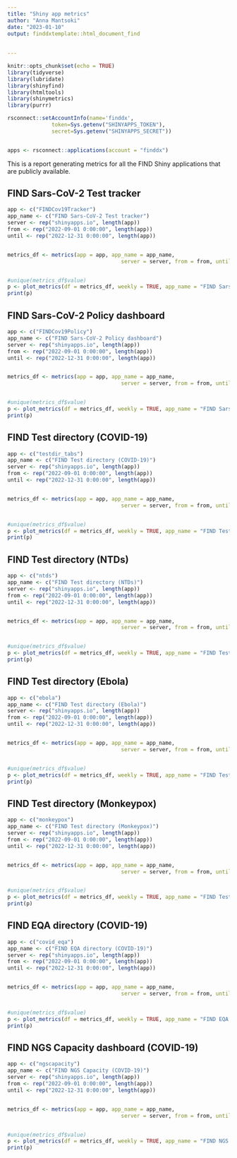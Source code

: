```yaml
---
title: "Shiny app metrics"
author: "Anna Mantsoki"
date: "2023-01-10"
output: finddxtemplate::html_document_find
 
    
---
```

```r
knitr::opts_chunk$set(echo = TRUE)
library(tidyverse)
library(lubridate)
library(shinyfind)
library(htmltools)
library(shinymetrics)
library(purrr)

rsconnect::setAccountInfo(name='finddx',
			  token=Sys.getenv("SHINYAPPS_TOKEN"),
			  secret=Sys.getenv("SHINYAPPS_SECRET"))


apps <- rsconnect::applications(account = "finddx")

```


This is a report generating metrics for all the FIND Shiny applications that are publicly available.

## FIND Sars-CoV-2 Test tracker
```r
 
app <- c("FINDCov19Tracker")
app_name <- c("FIND Sars-CoV-2 Test tracker")
server <- rep("shinyapps.io", length(app))
from <- rep("2022-09-01 0:00:00", length(app))
until <- rep("2022-12-31 0:00:00", length(app))


metrics_df <- metrics(app = app, app_name = app_name, 
                                    server = server, from = from, until = until)


#unique(metrics_df$value)
p <- plot_metrics(df = metrics_df, weekly = TRUE, app_name = "FIND Sars-CoV-2 Test tracker")
print(p)


```





## FIND Sars-CoV-2 Policy dashboard
```r
 
app <- c("FINDCov19Policy")
app_name <- c("FIND Sars-CoV-2 Policy dashboard")
server <- rep("shinyapps.io", length(app))
from <- rep("2022-09-01 0:00:00", length(app))
until <- rep("2022-12-31 0:00:00", length(app))


metrics_df <- metrics(app = app, app_name = app_name, 
                                    server = server, from = from, until = until)


#unique(metrics_df$value)
p <- plot_metrics(df = metrics_df, weekly = TRUE, app_name = "FIND Sars-CoV-2 Policy dashboard")
print(p)


```

## FIND Test directory (COVID-19)
```r
 
app <- c("testdir_tabs")
app_name <- c("FIND Test directory (COVID-19)")
server <- rep("shinyapps.io", length(app))
from <- rep("2022-09-01 0:00:00", length(app))
until <- rep("2022-12-31 0:00:00", length(app))


metrics_df <- metrics(app = app, app_name = app_name, 
                                    server = server, from = from, until = until)


#unique(metrics_df$value)
p <- plot_metrics(df = metrics_df, weekly = TRUE, app_name = "FIND Test directory (COVID-19)")
print(p)


```
## FIND Test directory (NTDs)
```r
 
app <- c("ntds")
app_name <- c("FIND Test directory (NTDs)")
server <- rep("shinyapps.io", length(app))
from <- rep("2022-09-01 0:00:00", length(app))
until <- rep("2022-12-31 0:00:00", length(app))


metrics_df <- metrics(app = app, app_name = app_name, 
                                    server = server, from = from, until = until)


#unique(metrics_df$value)
p <- plot_metrics(df = metrics_df, weekly = TRUE, app_name = "FIND Test directory (NTDs)")
print(p)


```

## FIND Test directory (Ebola)
```r
 
app <- c("ebola")
app_name <- c("FIND Test directory (Ebola)")
server <- rep("shinyapps.io", length(app))
from <- rep("2022-09-01 0:00:00", length(app))
until <- rep("2022-12-31 0:00:00", length(app))


metrics_df <- metrics(app = app, app_name = app_name, 
                                    server = server, from = from, until = until)


#unique(metrics_df$value)
p <- plot_metrics(df = metrics_df, weekly = TRUE, app_name = "FIND Test directory (Ebola)")
print(p)


```

## FIND Test directory (Monkeypox)
```r
 
app <- c("monkeypox")
app_name <- c("FIND Test directory (Monkeypox)")
server <- rep("shinyapps.io", length(app))
from <- rep("2022-09-01 0:00:00", length(app))
until <- rep("2022-12-31 0:00:00", length(app))


metrics_df <- metrics(app = app, app_name = app_name, 
                                    server = server, from = from, until = until)


#unique(metrics_df$value)
p <- plot_metrics(df = metrics_df, weekly = TRUE, app_name = "FIND Test directory (Monkeypox)")
print(p)


```

## FIND EQA directory (COVID-19)
```r
 
app <- c("covid_eqa")
app_name <- c("FIND EQA directory (COVID-19)")
server <- rep("shinyapps.io", length(app))
from <- rep("2022-09-01 0:00:00", length(app))
until <- rep("2022-12-31 0:00:00", length(app))


metrics_df <- metrics(app = app, app_name = app_name, 
                                    server = server, from = from, until = until)


#unique(metrics_df$value)
p <- plot_metrics(df = metrics_df, weekly = TRUE, app_name = "FIND EQA directory (COVID-19)")
print(p)


```

## FIND NGS Capacity dashboard (COVID-19)
```r
 
app <- c("ngscapacity")
app_name <- c("FIND NGS Capacity (COVID-19)")
server <- rep("shinyapps.io", length(app))
from <- rep("2022-09-01 0:00:00", length(app))
until <- rep("2022-12-31 0:00:00", length(app))


metrics_df <- metrics(app = app, app_name = app_name, 
                                    server = server, from = from, until = until)


#unique(metrics_df$value)
p <- plot_metrics(df = metrics_df, weekly = TRUE, app_name = "FIND NGS Capacity (COVID-19)")
print(p)


```






